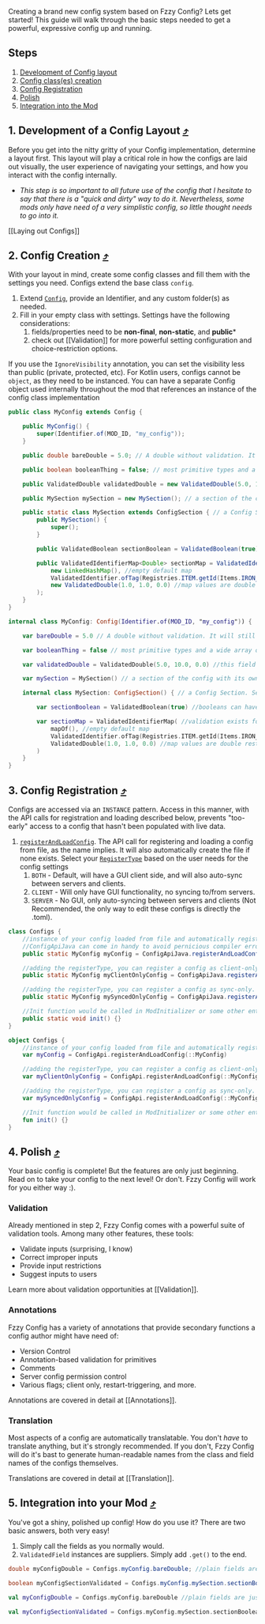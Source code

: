 Creating a brand new config system based on Fzzy Config? Lets get started! This guide will walk through the basic steps needed to get a powerful, expressive config up and running.

## Steps
1. [Development of Config layout](#1-development-of-a-config-layout-)
2. [Config class(es) creation](#2-config-creation-)
3. [Config Registration](#3-config-registration-)
4. [Polish](#4-polish-)
5. [Integration into the Mod](#5-integration-into-your-mod-)

## 1. Development of a Config Layout [⤴](#steps)
Before you get into the nitty gritty of your Config implementation, determine a layout first. This layout will play a critical role in how the configs are laid out visually, the user experience of navigating your settings, and how you interact with the config internally.
* _This step is so important to all future use of the config that I hesitate to say that there is a "quick and dirty" way to do it. Nevertheless, some mods only have need of a very simplistic config, so little thought needs to go into it._

[[Laying out Configs]]

## 2. Config Creation [⤴](#steps)
With your layout in mind, create some config classes and fill them with the settings you need. Configs extend the base class `config`.
1. Extend [`Config`](https://fzzyhmstrs.github.io/fconfig/-fzzy%20-config/me.fzzyhmstrs.fzzy_config.config/-config/index), provide an Identifier, and any custom folder(s) as needed.
2. Fill in your empty class with settings. Settings have the following considerations:
    1. fields/properties need to be **non-final**, **non-static**, and **public***
    2. check out [[Validation]] for more powerful setting configuration and choice-restriction options.

<Callout>
If you use the <code>IgnoreVisibility</code> annotation, you can set the visibility less than public (private, protected, etc).
</Callout>

<Callout variant="warning">
For Kotlin users, configs cannot be <code>object</code>, as they need to be instanced. You can have a separate Config object used internally throughout the mod that references an instance of the config class implementation
</Callout>

<CodeTabs>

```java !!tabs Java
public class MyConfig extends Config {

    public MyConfig() {
        super(Identifier.of(MOD_ID, "my_config"));
    }

    public double bareDouble = 5.0; // A double without validation. It will still have basic type-validation backing it internally.

    public boolean booleanThing = false; // most primitive types and a wide array of other types are supported by background validation. See Validation for details.

    public ValidatedDouble validatedDouble = new ValidatedDouble(5.0, 10.0, 0.0); //this field has defined validation, error correction, and will restrict user inputs to doubles between 0 and 10.

    public MySection mySection = new MySection(); // a section of the config with its own validated fields and other sections as applicable. This will appear in-game as a separate screen "layer" with a breadcrumb leading back to the parent screen.

    public static class MySection extends ConfigSection { // a Config Section. Self-serializable. Of course it doesn't have to be defined inside of it's parent class, but it may be convenient
        public MySection() {
            super();
        }

        public ValidatedBoolean sectionBoolean = ValidatedBoolean(true); //booleans can have defined validation, but it's not really necessary

        public ValidatedIdentifierMap<Double> sectionMap = ValidatedIdentifierMap( //validation exists for common collections too, maps, lists, sets, and so on
            new LinkedHashMap(), //empty default map
            ValidatedIdentifier.ofTag(Registries.ITEM.getId(Items.IRON_AXE), ItemTags.AXES), // the keys in this map can only be from the AXES tag
            new ValidatedDouble(1.0, 1.0, 0.0) //map values are double restricted between 0.0 and 1.0
        );
    }
}
```

```kotlin !!tabs Kotlin
internal class MyConfig: Config(Identifier.of(MOD_ID, "my_config")) {

    var bareDouble = 5.0 // A double without validation. It will still have basic type-validation backing it internally.

    var booleanThing = false // most primitive types and a wide array of other types are supported by background validation. See Validation for details.

    var validatedDouble = ValidatedDouble(5.0, 10.0, 0.0) //this field has defined validation, error correction, and will restrict user inputs to doubles between 0 and 10.

    var mySection = MySection() // a section of the config with its own validated fields and other sections as applicable. This will appear in-game as a separate screen "layer" with a breadcrumb leading back to the parent screen.

    internal class MySection: ConfigSection() { // a Config Section. Self-serializable. Of course it doesn't have to be defined inside of it's parent class, but it may be convenient

        var sectionBoolean = ValidatedBoolean(true) //booleans can have defined validation, but it's not really necessary

        var sectionMap = ValidatedIdentifierMap( //validation exists for common collections too, maps, lists, sets, and so on
            mapOf(), //empty default map
            ValidatedIdentifier.ofTag(Registries.ITEM.getId(Items.IRON_AXE), ItemTags.AXES), // the keys in this map can only be from the AXES tag
            ValidatedDouble(1.0, 1.0, 0.0) //map values are double restricted between 0.0 and 1.0
        )
    }
}
```

</CodeTabs>

## 3. Config Registration [⤴](#steps)
Configs are accessed via an `INSTANCE` pattern. Access in this manner, with the API calls for registration and loading described below, prevents "too-early" access to a config that hasn't been populated with live data.
1. [`registerAndLoadConfig`](https://fzzyhmstrs.github.io/fconfig/-fzzy%20-config/me.fzzyhmstrs.fzzy_config.api/-config-api/index.html#195300946%2FFunctions%2F769193423). The API call for registering and loading a config from file, as the name implies. It will also automatically create the file if none exists. Select your [`RegisterType`](https://fzzyhmstrs.github.io/fconfig/-fzzy%20-config/me.fzzyhmstrs.fzzy_config.api/-register-type/index) based on the user needs for the config settings
    1. `BOTH` - Default, will have a GUI client side, and will also auto-sync between servers and clients.
    2. `CLIENT` - Will only have GUI functionality, no syncing to/from servers.
    3. `SERVER` - No GUI, only auto-syncing between servers and clients (Not Recommended, the only way to edit these configs is directly the .toml).

<CodeTabs>

```java !!tabs Java
class Configs {
    //instance of your config loaded from file and automatically registered to the SyncedConfigRegistry and ClientConfigRegistry using the getId() method
    //ConfigApiJava can come in handy to avoid pernicious compiler errors depending on your IDE and gradle setup.
    public static MyConfig myConfig = ConfigApiJava.registerAndLoadConfig(MyConfig::new);

    //adding the registerType, you can register a config as client-only. No syncing will occur. Useful for client-only mods.
    public static MyConfig myClientOnlyConfig = ConfigApiJava.registerAndLoadConfig(MyConfig::new, RegisterType.CLIENT);

    //adding the registerType, you can register a config as sync-only. Their won't be any client-side GUI functionality, so the config will only be editable from the file itself, but it will auto-sync with clients.
    public static MyConfig mySyncedOnlyConfig = ConfigApiJava.registerAndLoadConfig(MyConfig::new, RegisterType.SERVER);

    //Init function would be called in ModInitializer or some other entrypoint. Not strictly necessary if loading on-reference is ok.
    public static void init() {}
}
```

```kotlin !!tabs Kotlin
object Configs {
    //instance of your config loaded from file and automatically registered to the SyncedConfigRegistry and ClientConfigRegistry using the getId() method
    var myConfig = ConfigApi.registerAndLoadConfig(::MyConfig)

    //adding the registerType, you can register a config as client-only. No syncing will occur. Useful for client-only mods.
    var myClientOnlyConfig = ConfigApi.registerAndLoadConfig(::MyConfig, RegisterType.CLIENT)

    //adding the registerType, you can register a config as sync-only. Their won't be any client-side GUI functionality, so the config will only be editable from the file itself, but it will auto-sync with clients.
    var mySyncedOnlyConfig = ConfigApi.registerAndLoadConfig(::MyConfig, RegisterType.SERVER)

    //Init function would be called in ModInitializer or some other entrypoint. Not strictly necessary if loading on-reference is ok.
    fun init() {}
}
```

</CodeTabs>

## 4. Polish [⤴](#steps)
Your basic config is complete! But the features are only just beginning. Read on to take your config to the next level! Or don't. Fzzy Config will work for you either way :).

### Validation
Already mentioned in step 2, Fzzy Config comes with a powerful suite of validation tools. Among many other features, these tools:
* Validate inputs (surprising, I know)
* Correct improper inputs
* Provide input restrictions
* Suggest inputs to users

Learn more about validation opportunities at [[Validation]].

### Annotations
Fzzy Config has a variety of annotations that provide secondary functions a config author might have need of:
* Version Control
* Annotation-based validation for primitives
* Comments
* Server config permission control
* Various flags; client only, restart-triggering, and more.

Annotations are covered in detail at [[Annotations]].

### Translation
Most aspects of a config are automatically translatable. You don't _have_ to translate anything, but it's strongly recommended. If you don't, Fzzy Config will do it's bast to generate human-readable names from the class and field names of the configs themselves.

Translations are covered in detail at [[Translation]].

## 5. Integration into your Mod [⤴](#steps)
You've got a shiny, polished up config! How do you use it? There are two basic answers, both very easy!
1. Simply call the fields as you normally would.
2. `ValidatedField` instances are suppliers. Simply add `.get()` to the end.

<CodeTabs>

```java !!tabs Java
double myConfigDouble = Configs.myConfig.bareDouble; //plain fields are just plain fields. access them like normal!

boolean myConfigSectionValidated = Configs.myConfig.mySection.sectionBoolean.get(); //defined validation wraps your values in a Supplier. 
```

```kotlin !!tabs Kotlin
val myConfigDouble = Configs.myConfig.bareDouble //plain fields are just plain fields. access them like normal!

val myConfigSectionValidated = Configs.myConfig.mySection.sectionBoolean.get() //defined validation wraps your values in a Supplier. 
```

</CodeTabs>